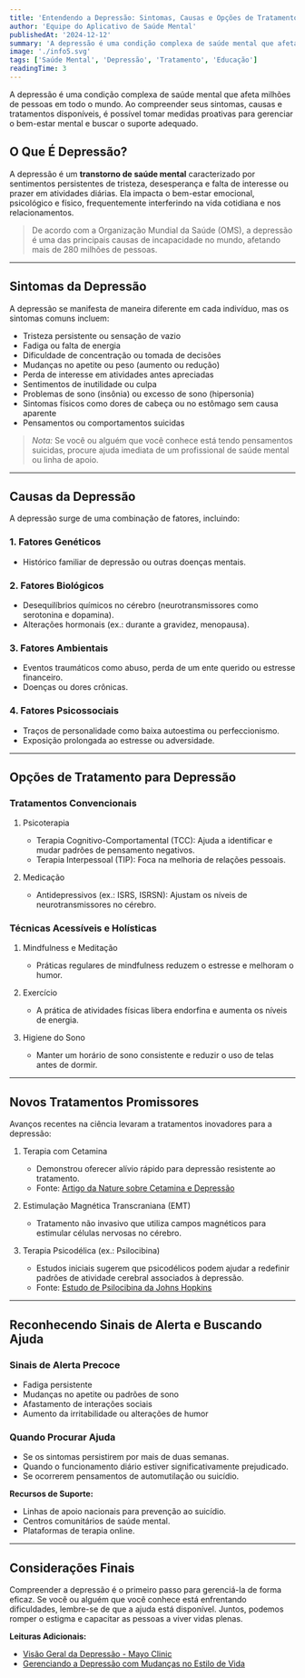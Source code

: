 ```yaml
---
title: 'Entendendo a Depressão: Sintomas, Causas e Opções de Tratamento'
author: 'Equipe do Aplicativo de Saúde Mental'
publishedAt: '2024-12-12'
summary: 'A depressão é uma condição complexa de saúde mental que afeta milhões de pessoas em todo o mundo. Ao compreender seus sintomas, causas e tratamentos disponíveis, é possível tomar medidas proativas para gerenciar o bem-estar mental e buscar o suporte adequado.'
image: './info5.svg'
tags: ['Saúde Mental', 'Depressão', 'Tratamento', 'Educação']
readingTime: 3
---
```


A depressão é uma condição complexa de saúde mental que afeta milhões de pessoas em todo o mundo. Ao compreender seus sintomas, causas e tratamentos disponíveis, é possível tomar medidas proativas para gerenciar o bem-estar mental e buscar o suporte adequado.

## O Que É Depressão?

A depressão é um **transtorno de saúde mental** caracterizado por sentimentos persistentes de tristeza, desesperança e falta de interesse ou prazer em atividades diárias. Ela impacta o bem-estar emocional, psicológico e físico, frequentemente interferindo na vida cotidiana e nos relacionamentos.

> De acordo com a Organização Mundial da Saúde (OMS), a depressão é uma das principais causas de incapacidade no mundo, afetando mais de 280 milhões de pessoas.

---

## Sintomas da Depressão

A depressão se manifesta de maneira diferente em cada indivíduo, mas os sintomas comuns incluem:

- Tristeza persistente ou sensação de vazio
- Fadiga ou falta de energia
- Dificuldade de concentração ou tomada de decisões
- Mudanças no apetite ou peso (aumento ou redução)
- Perda de interesse em atividades antes apreciadas
- Sentimentos de inutilidade ou culpa
- Problemas de sono (insônia) ou excesso de sono (hipersonia)
- Sintomas físicos como dores de cabeça ou no estômago sem causa aparente
- Pensamentos ou comportamentos suicidas

> _Nota:_ Se você ou alguém que você conhece está tendo pensamentos suicidas, procure ajuda imediata de um profissional de saúde mental ou linha de apoio.

---

## Causas da Depressão

A depressão surge de uma combinação de fatores, incluindo:

### 1. Fatores Genéticos

- Histórico familiar de depressão ou outras doenças mentais.

### 2. Fatores Biológicos

- Desequilíbrios químicos no cérebro (neurotransmissores como serotonina e dopamina).
- Alterações hormonais (ex.: durante a gravidez, menopausa).

### 3. Fatores Ambientais

- Eventos traumáticos como abuso, perda de um ente querido ou estresse financeiro.
- Doenças ou dores crônicas.

### 4. Fatores Psicossociais

- Traços de personalidade como baixa autoestima ou perfeccionismo.
- Exposição prolongada ao estresse ou adversidade.

---

## Opções de Tratamento para Depressão

### Tratamentos Convencionais

1. Psicoterapia

   - Terapia Cognitivo-Comportamental (TCC): Ajuda a identificar e mudar padrões de pensamento negativos.
   - Terapia Interpessoal (TIP): Foca na melhoria de relações pessoais.

2. Medicação
   - Antidepressivos (ex.: ISRS, ISRSN): Ajustam os níveis de neurotransmissores no cérebro.

### Técnicas Acessíveis e Holísticas

1. Mindfulness e Meditação

   - Práticas regulares de mindfulness reduzem o estresse e melhoram o humor.

2. Exercício

   - A prática de atividades físicas libera endorfina e aumenta os níveis de energia.

3. Higiene do Sono
   - Manter um horário de sono consistente e reduzir o uso de telas antes de dormir.

---

## Novos Tratamentos Promissores

Avanços recentes na ciência levaram a tratamentos inovadores para a depressão:

1. Terapia com Cetamina

   - Demonstrou oferecer alívio rápido para depressão resistente ao tratamento.
   - Fonte: [Artigo da Nature sobre Cetamina e Depressão](https://www.nature.com/articles/ketamine-depression)

2. Estimulação Magnética Transcraniana (EMT)

   - Tratamento não invasivo que utiliza campos magnéticos para estimular células nervosas no cérebro.

3. Terapia Psicodélica (ex.: Psilocibina)
   - Estudos iniciais sugerem que psicodélicos podem ajudar a redefinir padrões de atividade cerebral associados à depressão.
   - Fonte: [Estudo de Psilocibina da Johns Hopkins](https://www.hopkinsmedicine.org/psychedelics-depression)

---

## Reconhecendo Sinais de Alerta e Buscando Ajuda

### Sinais de Alerta Precoce

- Fadiga persistente
- Mudanças no apetite ou padrões de sono
- Afastamento de interações sociais
- Aumento da irritabilidade ou alterações de humor

### Quando Procurar Ajuda

- Se os sintomas persistirem por mais de duas semanas.
- Quando o funcionamento diário estiver significativamente prejudicado.
- Se ocorrerem pensamentos de automutilação ou suicídio.

**Recursos de Suporte:**

- Linhas de apoio nacionais para prevenção ao suicídio.
- Centros comunitários de saúde mental.
- Plataformas de terapia online.

---

## Considerações Finais

Compreender a depressão é o primeiro passo para gerenciá-la de forma eficaz. Se você ou alguém que você conhece está enfrentando dificuldades, lembre-se de que a ajuda está disponível. Juntos, podemos romper o estigma e capacitar as pessoas a viver vidas plenas.

**Leituras Adicionais:**

- [Visão Geral da Depressão - Mayo Clinic](https://www.mayoclinic.org/depression-overview)
- [Gerenciando a Depressão com Mudanças no Estilo de Vida](https://www.healthline.com/lifestyle-depression)
